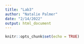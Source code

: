 ```yaml
---
title: "Lab3"
author: "Natalie Palmer"
date: "2/14/2022"
output: html_document
---
```


```r
knitr::opts_chunk$set(echo = TRUE)
```
